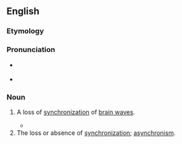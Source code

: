 ==English==
===Etymology===

{{prefix|de|synchronization}}

===Pronunciation===

*{{IPA|disɪnkɹənɪˈzeɪʃən}} {{qualifier|US}}
*{{rhymes|eɪʃən}}

===Noun===
{{en-noun}}

#{{neurology}} A loss of [[synchronization]] of [[brain wave]]s.
#*{{quote-book|page=53|1996|Jaak Pansepp|Emotion:Interdisciplinary Perspectives|chapter=Affective Neuroscience|url=http://books.google.com/books?id=bz5IZu9zNMQC|isbn=0805820280
|passage=FIG 2.4.  Analysis of event-related '''desynchronizations''' (ERDs) in the author's brain during a 4 s period following the induction of emotional states using the Clynes' technique.}}
# The loss or absence of [[synchronization]]; [[asynchronism]].